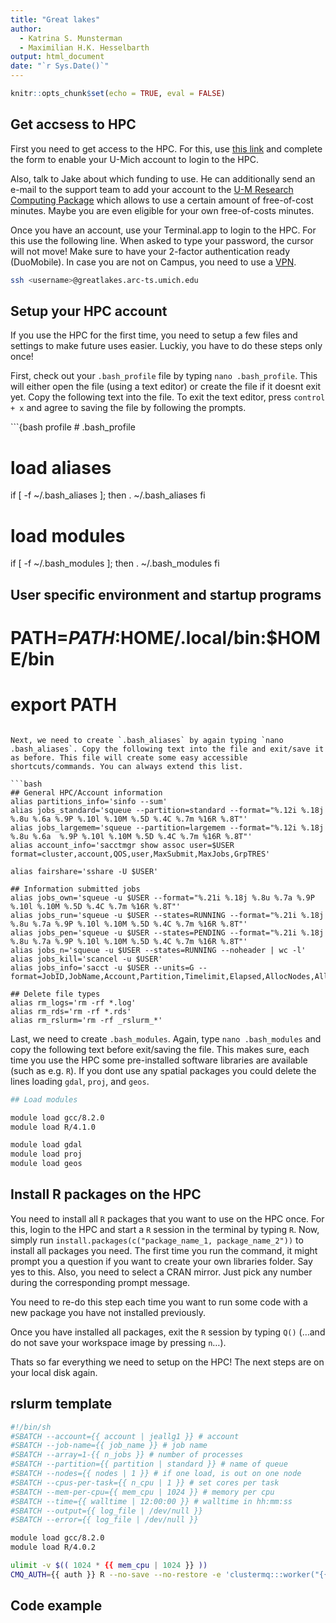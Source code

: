 ```yaml
---
title: "Great lakes"
author:
  - Katrina S. Munsterman
  - Maximilian H.K. Hesselbarth
output: html_document
date: "`r Sys.Date()`"
---
```


```r
knitr::opts_chunk$set(echo = TRUE, eval = FALSE)
```

## Get accsess to HPC

First you need to get access to the HPC. For this, use [this link](https://teamdynamix.umich.edu/TDClient/30/Portal/Requests/ServiceDet?ID=42) and complete the form to enable your U-Mich account to login to the HPC. 

Also, talk to Jake about which funding to use. He can additionally send an e-mail to the support team to add your account to the [U-M Research Computing Package](https://arc.umich.edu/umrcp/) which allows to use a certain amount of free-of-cost minutes. Maybe you are even eligible for your own free-of-costs minutes.

Once you have an account, use your Terminal.app to login to the HPC. For this use the following line. When asked to type your password, the cursor will not move! Make sure to have your 2-factor authentication ready (DuoMobile). In case you are not on Campus, you need to use a [VPN](https://its.umich.edu/enterprise/wifi-networks/vpn/getting-started).

```bash
ssh <username>@greatlakes.arc-ts.umich.edu
```

## Setup your HPC account

If you use the HPC for the first time, you need to setup a few files and settings to make future uses easier. Luckiy, you have to do these steps only once!

First, check out your `.bash_profile` file by typing `nano .bash_profile`. This will either open the file (using a text editor) or create the file if it doesnt exit yet. Copy the following text into the file. To exit the text editor, press `control + x` and agree to saving the file by following the prompts.

```{bash profile
# .bash_profile

# load aliases
if [ -f ~/.bash_aliases ]; then
    . ~/.bash_aliases
fi

# load modules
if [ -f ~/.bash_modules ]; then
    . ~/.bash_modules
fi

## User specific environment and startup programs
# PATH=$PATH:$HOME/.local/bin:$HOME/bin
# export PATH
```

Next, we need to create `.bash_aliases` by again typing `nano .bash_aliases`. Copy the following text into the file and exit/save it as before. This file will create some easy accessible shortcuts/commands. You can always extend this list.  

```bash
## General HPC/Account information
alias partitions_info='sinfo --sum'
alias jobs_standard='squeue --partition=standard --format="%.12i %.18j %.8u %.6a %.9P %.10l %.10M %.5D %.4C %.7m %16R %.8T"'
alias jobs_largemem='squeue --partition=largemem --format="%.12i %.18j %.8u %.6a  %.9P %.10l %.10M %.5D %.4C %.7m %16R %.8T"'
alias account_info='sacctmgr show assoc user=$USER format=cluster,account,QOS,user,MaxSubmit,MaxJobs,GrpTRES'

alias fairshare='sshare -U $USER'

## Information submitted jobs
alias jobs_own='squeue -u $USER --format="%.21i %.18j %.8u %.7a %.9P %.10l %.10M %.5D %.4C %.7m %16R %.8T"'
alias jobs_run='squeue -u $USER --states=RUNNING --format="%.21i %.18j %.8u %.7a %.9P %.10l %.10M %.5D %.4C %.7m %16R %.8T"'
alias jobs_pen='squeue -u $USER --states=PENDING --format="%.21i %.18j %.8u %.7a %.9P %.10l %.10M %.5D %.4C %.7m %16R %.8T"'
alias jobs_n='squeue -u $USER --states=RUNNING --noheader | wc -l'
alias jobs_kill='scancel -u $USER'
alias jobs_info='sacct -u $USER --units=G --format=JobID,JobName,Account,Partition,Timelimit,Elapsed,AllocNodes,AllocCPU,ReqMem,MaxRSS,State'

## Delete file types
alias rm_logs='rm -rf *.log'
alias rm_rds='rm -rf *.rds'
alias rm_rslurm='rm -rf _rslurm_*'
```
Last, we need to create `.bash_modules`. Again, type `nano .bash_modules` and copy the following text before exit/saving the file. This makes sure, each time you use the HPC some pre-installed software libraries are available (such as e.g. `R`). If you dont use any spatial packages you could delete the lines loading `gdal`, `proj`, and `geos`.

```bash
## Load modules

module load gcc/8.2.0
module load R/4.1.0

module load gdal
module load proj
module load geos
```

## Install R packages on the HPC

You need to install all `R` packages that you want to use on the HPC once. For this, login to the HPC and start a `R` session in the terminal by typing `R`. Now, simply run `install.packages(c("package_name_1, package_name_2"))` to install all packages you need. The first time you run the command, it might prompt you a question if you want to create your own libraries folder. Say yes to this. Also, you need to select a CRAN mirror. Just pick any number during the corresponding prompt message.

You need to re-do this step each time you want to run some code with a new package you have not installed previously.

Once you have installed all packages, exit the `R` session by typing `Q()` (...and do not save your workspace image by pressing `n`...).

Thats so far everything we need to setup on the HPC! The next steps are on your local disk again.

## rslurm template

```bash
#!/bin/sh
#SBATCH --account={{ account | jeallg1 }} # account
#SBATCH --job-name={{ job_name }} # job name
#SBATCH --array=1-{{ n_jobs }} # number of processes
#SBATCH --partition={{ partition | standard }} # name of queue
#SBATCH --nodes={{ nodes | 1 }} # if one load, is out on one node
#SBATCH --cpus-per-task={{ n_cpu | 1 }} # set cores per task
#SBATCH --mem-per-cpu={{ mem_cpu | 1024 }} # memory per cpu 
#SBATCH --time={{ walltime | 12:00:00 }} # walltime in hh:mm:ss
#SBATCH --output={{ log_file | /dev/null }}
#SBATCH --error={{ log_file | /dev/null }}

module load gcc/8.2.0
module load R/4.0.2

ulimit -v $(( 1024 * {{ mem_cpu | 1024 }} ))
CMQ_AUTH={{ auth }} R --no-save --no-restore -e 'clustermq:::worker("{{ master }}")'
```

## Code example
